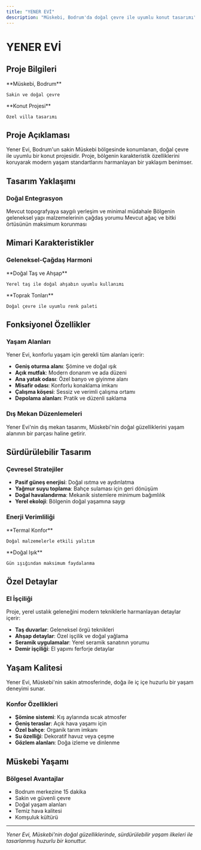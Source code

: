```yaml
---
title: "YENER EVİ"
description: "Müskebi, Bodrum'da doğal çevre ile uyumlu konut tasarımı"
---
```


# YENER EVİ

## Proje Bilgileri

<CardGroup cols={2}>
  <Card title="Konum" icon="location-dot">
    **Müskebi, Bodrum**
    
    Sakin ve doğal çevre
  </Card>
  
  <Card title="Tip" icon="home">
    **Konut Projesi**
    
    Özel villa tasarımı
  </Card>
</CardGroup>

## Proje Açıklaması

Yener Evi, Bodrum'un sakin Müskebi bölgesinde konumlanan, doğal çevre ile uyumlu bir konut projesidir. Proje, bölgenin karakteristik özelliklerini koruyarak modern yaşam standartlarını harmanlayan bir yaklaşım benimser.

## Tasarım Yaklaşımı

### Doğal Entegrasyon

<Steps>
  <Step title="Arazi Uyumu">
    Mevcut topografyaya saygılı yerleşim ve minimal müdahale
  </Step>
  
  <Step title="Yerel Malzemeler">
    Bölgenin geleneksel yapı malzemelerinin çağdaş yorumu
  </Step>
  
  <Step title="Peyzaj Korunması">
    Mevcut ağaç ve bitki örtüsünün maksimum korunması
  </Step>
</Steps>

## Mimari Karakteristikler

### Geleneksel-Çağdaş Harmoni

<CardGroup cols={2}>
  <Card title="Malzeme Paleti" icon="palette">
    **Doğal Taş ve Ahşap**
    
    Yerel taş ile doğal ahşabın uyumlu kullanımı
  </Card>
  
  <Card title="Renk Seçimi" icon="eye">
    **Toprak Tonları**
    
    Doğal çevre ile uyumlu renk paleti
  </Card>
</CardGroup>

## Fonksiyonel Özellikler

### Yaşam Alanları

Yener Evi, konforlu yaşam için gerekli tüm alanları içerir:

- **Geniş oturma alanı**: Şömine ve doğal ışık
- **Açık mutfak**: Modern donanım ve ada düzeni
- **Ana yatak odası**: Özel banyo ve giyinme alanı
- **Misafir odası**: Konforlu konaklama imkanı
- **Çalışma köşesi**: Sessiz ve verimli çalışma ortamı
- **Depolama alanları**: Pratik ve düzenli saklama

### Dış Mekan Düzenlemeleri

<Note>
Yener Evi'nin dış mekan tasarımı, Müskebi'nin doğal güzelliklerini yaşam alanının bir parçası haline getirir.
</Note>

## Sürdürülebilir Tasarım

### Çevresel Stratejiler

- **Pasif güneş enerjisi**: Doğal ısıtma ve aydınlatma
- **Yağmur suyu toplama**: Bahçe sulaması için geri dönüşüm
- **Doğal havalandırma**: Mekanik sistemlere minimum bağımlılık
- **Yerel ekoloji**: Bölgenin doğal yaşamına saygı

### Enerji Verimliliği

<CardGroup cols={2}>
  <Card title="Yalıtım" icon="shield">
    **Termal Konfor**
    
    Doğal malzemelerle etkili yalıtım
  </Card>
  
  <Card title="Aydınlatma" icon="sun">
    **Doğal Işık**
    
    Gün ışığından maksimum faydalanma
  </Card>
</CardGroup>

## Özel Detaylar

### El İşçiliği

Proje, yerel ustalık geleneğini modern tekniklerle harmanlayan detaylar içerir:

- **Taş duvarlar**: Geleneksel örgü teknikleri
- **Ahşap detaylar**: Özel işçilik ve doğal yağlama
- **Seramik uygulamalar**: Yerel seramik sanatının yorumu
- **Demir işçiliği**: El yapımı ferforje detaylar

## Yaşam Kalitesi

<Tip>
Yener Evi, Müskebi'nin sakin atmosferinde, doğa ile iç içe huzurlu bir yaşam deneyimi sunar.
</Tip>

### Konfor Özellikleri

- **Şömine sistemi**: Kış aylarında sıcak atmosfer
- **Geniş teraslar**: Açık hava yaşamı için
- **Özel bahçe**: Organik tarım imkanı
- **Su özelliği**: Dekoratif havuz veya çeşme
- **Gözlem alanları**: Doğa izleme ve dinlenme

## Müskebi Yaşamı

### Bölgesel Avantajlar

- Bodrum merkezine 15 dakika
- Sakin ve güvenli çevre
- Doğal yaşam alanları
- Temiz hava kalitesi
- Komşuluk kültürü

---

*Yener Evi, Müskebi'nin doğal güzelliklerinde, sürdürülebilir yaşam ilkeleri ile tasarlanmış huzurlu bir konuttur.*
